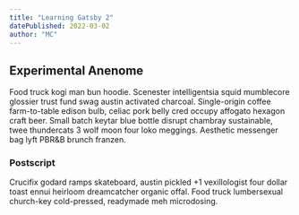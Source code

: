 ```yaml
---
title: "Learning Gatsby 2"
datePublished: 2022-03-02
author: "MC"
---
```


## Experimental Anenome

Food truck kogi man bun hoodie. Scenester intelligentsia squid mumblecore glossier trust fund swag austin activated charcoal. Single-origin coffee farm-to-table edison bulb, celiac pork belly cred occupy affogato hexagon craft beer. Small batch keytar blue bottle disrupt chambray sustainable, twee thundercats 3 wolf moon four loko meggings. Aesthetic messenger bag lyft PBR&B brunch franzen. 

### Postscript

Crucifix godard ramps skateboard, austin pickled +1 vexillologist four dollar toast ennui heirloom dreamcatcher organic offal. Food truck lumbersexual church-key cold-pressed, readymade meh microdosing.